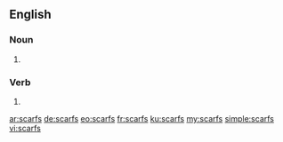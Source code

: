 ==English==

===Noun===
{{head|en|plural}}

# {{plural of|scarf|lang=en|nocat=1}}

===Verb===
{{head|en}}

# {{en-third-person singular of|scarf}}

[[ar:scarfs]]
[[de:scarfs]]
[[eo:scarfs]]
[[fr:scarfs]]
[[ku:scarfs]]
[[my:scarfs]]
[[simple:scarfs]]
[[vi:scarfs]]